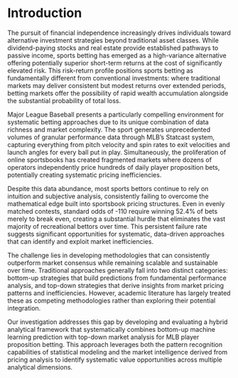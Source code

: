# Introduction

The pursuit of financial independence increasingly drives individuals toward alternative investment strategies beyond traditional asset classes. While dividend-paying stocks and real estate provide established pathways to passive income, sports betting has emerged as a high-variance alternative offering potentially superior short-term returns at the cost of significantly elevated risk. This risk-return profile positions sports betting as fundamentally different from conventional investments: where traditional markets may deliver consistent but modest returns over extended periods, betting markets offer the possibility of rapid wealth accumulation alongside the substantial probability of total loss.

Major League Baseball presents a particularly compelling environment for systematic betting approaches due to its unique combination of data richness and market complexity. The sport generates unprecedented volumes of granular performance data through MLB's Statcast system, capturing everything from pitch velocity and spin rates to exit velocities and launch angles for every ball put in play. Simultaneously, the proliferation of online sportsbooks has created fragmented markets where dozens of operators independently price hundreds of daily player proposition bets, potentially creating systematic pricing inefficiencies.

Despite this data abundance, most sports bettors continue to rely on intuition and subjective analysis, consistently failing to overcome the mathematical edge built into sportsbook pricing structures. Even in evenly matched contests, standard odds of -110 require winning 52.4% of bets merely to break even, creating a substantial hurdle that eliminates the vast majority of recreational bettors over time. This persistent failure rate suggests significant opportunities for systematic, data-driven approaches that can identify and exploit market inefficiencies.

The challenge lies in developing methodologies that can consistently outperform market consensus while remaining scalable and sustainable over time. Traditional approaches generally fall into two distinct categories: bottom-up strategies that build predictions from fundamental performance analysis, and top-down strategies that derive insights from market pricing patterns and inefficiencies. However, academic literature has largely treated these as competing methodologies rather than exploring their potential integration.

Our investigation addresses this gap by developing and evaluating a hybrid analytical framework that systematically combines bottom-up machine learning prediction with top-down market analysis for MLB player proposition betting. This approach leverages both the pattern recognition capabilities of statistical modeling and the market intelligence derived from pricing analysis to identify systematic value opportunities across multiple analytical dimensions.
